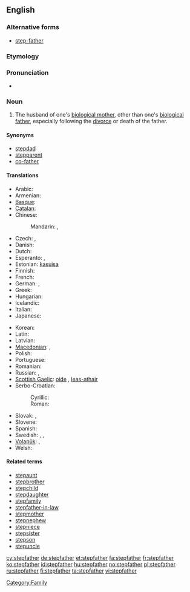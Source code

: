 ==English==

===Alternative forms===
* [[step-father]]

===Etymology===
{{prefix|step|father}}

===Pronunciation===
* {{hyphenation|step|fa|ther}}

===Noun===
{{en-noun}}

# The husband of one's [[biological mother]], other than one's [[biological father]], especially following the [[divorce]] or death of the father.

====Synonyms====
* [[stepdad]]
* [[stepparent]]
* [[co-father]]

====Translations====
{{trans-top|husband of one's biological mother, other than one's biological father}}
* Arabic: {{Arab|[[زوج الام]]}}
* Armenian: {{t-|hy|խորթ հայր|tr=xort' hayr}}
* [[Basque]]: {{t|eu|aitaorde|xs=Basque}}
* [[Catalan]]: {{t|ca|padrastre|m}}
* Chinese:
*: Mandarin: {{t|cmn|繼父|sc=Hani}}, {{t|cmn|继父|tr=jìfù|sc=Hani}}
* Czech: {{t|cs|nevlastní otec|m}}, {{t+|cs|otčím|m}}
* Danish: {{t|da|stedfar|c}}
* Dutch: {{t+|nl|stiefvader|m}}
* Esperanto: {{t-|eo|vicpatro|xs=Esperanto}}, {{qualifier|sometimes}} {{t-|eo|duonpatro|xs=Esperanto}}
* Estonian: [[kasuisa]]
* Finnish: {{t+|fi|isäpuoli}}
* French: {{t+|fr|beau-père|m}}
* German: {{t+|de|Stiefvater|m}}, {{qualifier|gender-neutral}} {{t|de|Stiefelternteil|m|n}}
* Greek: {{t+|el|πατριός|m|tr=patriós}}
* Hungarian: {{t+|hu|mostohaapa}}
* Icelandic: {{t-|is|stjúpfaðir|m}}
* Italian: {{t-|it|patrigno|m}}
* Japanese: {{t|ja|継父|tr=[[けいふ]], keifu; [[ままちち]], mama-chichi}}
{{trans-mid}}
* Korean: {{t|ko|계부|sc=Hang}}
* Latin: {{t-|la|vitricus|m}}
* Latvian: {{t|lv|patēvs|m}}
* [[Macedonian]]: {{t|mk|очув|m|tr=óčuv}},  {{t|mk|потатко|m|tr=pótatko}}
* Polish: {{t+|pl|ojczym|m}}
* Portuguese: {{t+|pt|padrasto|m}}
* Romanian: {{t-|ro|tată vitreg|m}}
* Russian: {{t+|ru|отчим|tr=otchim}},  {{t|ru|приёмный отец|m|tr=prijómnyj otets}}
* [[Scottish Gaelic]]: [[oide]] {{m}}, [[leas-athair]] {{m}}
* Serbo-Croatian:
*: Cyrillic: {{t|sh|очух|m|alt=о̏чӯх|sc=Cyrl|xs=Serbo-Croatian}}
*: Roman: {{t|sh|očuh|m|alt=ȍčūh|xs=Serbo-Croatian}}
* Slovak: {{t|sk|nevlastný otec|m}}, {{t|sk|otčim|m}}
* Slovene: {{t+|sl|očim|m}}
* Spanish: {{t+|es|padrastro|m}}
* Swedish: {{t|sv|styvfar|c}}, {{t|sv|styvfader|c}}, {{qualifier|modern slang}} {{t|sv|plastpappa|c}}
* [[Volapük]]: {{qualifier|male or female}} {{t|vo|lupal}}, {{qualifier|male}} {{t|vo|hilupal}}
* Welsh: {{t|cy|llysdad|m}}
{{trans-bottom}}

====Related terms====
* [[stepaunt]]
* [[stepbrother]]
* [[stepchild]]
* [[stepdaughter]]
* [[stepfamily]]
* [[stepfather-in-law]]
* [[stepmother]]
* [[stepnephew]]
* [[stepniece]]
* [[stepsister]]
* [[stepson]]
* [[stepuncle]]

[[Category:Family]]

[[cy:stepfather]]
[[de:stepfather]]
[[et:stepfather]]
[[fa:stepfather]]
[[fr:stepfather]]
[[ko:stepfather]]
[[id:stepfather]]
[[hu:stepfather]]
[[no:stepfather]]
[[pl:stepfather]]
[[ru:stepfather]]
[[fi:stepfather]]
[[ta:stepfather]]
[[vi:stepfather]]